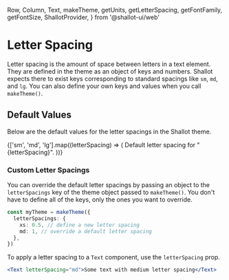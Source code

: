   Row,
  Column,
  Text,
  makeTheme,
  getUnits,
  getLetterSpacing,
  getFontFamily,
  getFontSize,
  ShallotProvider,
} from '@shallot-ui/web'

<Meta title="🎨 Theme / Letter Spacing" />

# Letter Spacing

Letter spacing is the amount of space between letters in a text element. They are defined in the theme as an object of keys and numbers. Shallot expects there to exist keys corresponding to standard spacings like `sm`, `md`, and `lg`. You can also define your own keys and values when you call `makeTheme()`.

## Default Values

Below are the default values for the letter spacings in the Shallot theme.

<Canvas>
  <ShallotProvider>
    <Column>
      {['sm', 'md', 'lg'].map((letterSpacing) => (
        <Text
          key={letterSpacing}
          shallot={{
            margin: getUnits(1),
            letterSpacing: getLetterSpacing(letterSpacing),
            fontFamily: getFontFamily('Body'),
            fontSize: getFontSize('md'),
          }}
        >
          Default letter spacing for "{letterSpacing}".
        </Text>
      ))}
    </Column>
  </ShallotProvider>
</Canvas>

<br />

### Custom Letter Spacings

You can override the default letter spacings by passing an object to the `letterSpacings` key of the theme object passed to `makeTheme()`. You don't have to define all of the keys, only the ones you want to override.

```ts
const myTheme = makeTheme({
  letterSpacings: {
    xs: 0.5, // define a new letter spacing
    md: 1, // override a default letter spacing
  },
})
```

To apply a letter spacing to a `Text` component, use the `letterSpacing` prop.

```jsx
<Text letterSpacing="md">Some text with medium letter spacing</Text>
```

